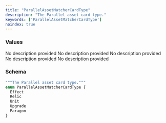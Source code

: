 ```yaml
---
title: "ParallelAssetMatcherCardType"
description: "The Parallel asset card type."
keywords: ['ParallelAssetMatcherCardType']
noindex: true
---
```


### Values

<ResponseField name="Effect" type="enum">
  No description provided
</ResponseField>

<ResponseField name="Relic" type="enum">
  No description provided
</ResponseField>

<ResponseField name="Unit" type="enum">
  No description provided
</ResponseField>

<ResponseField name="Upgrade" type="enum">
  No description provided
</ResponseField>

<ResponseField name="Paragon" type="enum">
  No description provided
</ResponseField>

### Schema


```graphql 
"""The Parallel asset card type."""
enum ParallelAssetMatcherCardType {
  Effect
  Relic
  Unit
  Upgrade
  Paragon
}
```
